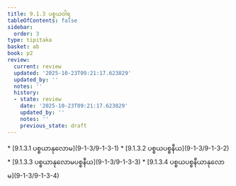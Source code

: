 ```yaml
---
title: 9.1.3 ပစ္စယဝါရ
tableOfContents: false
sidebar:
  order: 3
type: tipitaka
basket: ab
book: p2
review:
  current: review
  updated: '2025-10-23T09:21:17.623829'
  updated_by: ''
  notes: ''
  history:
  - state: review
    date: '2025-10-23T09:21:17.623829'
    updated_by: ''
    notes: ''
    previous_state: draft
---
```



<ReviewStatus review={frontmatter.review} showDetails={true} />

<HypothesisAnnotation frontmatter={frontmatter} />

<DynamicBreadcrumb />



<TableOfContents book="p2" section="9.1.3">
* [9.1.3.1 ပစ္စယာနုလောမ](9-1-3/9-1-3-1)
* [9.1.3.2 ပစ္စယပစ္စနီယ](9-1-3/9-1-3-2)
* [9.1.3.3 ပစ္စယာနုလောမပစ္စနီယ](9-1-3/9-1-3-3)
* [9.1.3.4 ပစ္စယပစ္စနီယာနုလောမ](9-1-3/9-1-3-4)
</TableOfContents>